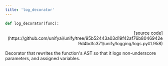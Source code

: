 ```yaml
---
title: 'log_decorator'
---
```


```python
def log_decorator(func):
```

<p align="right">[source code](https://github.com/unifyai/unify/tree/95b52443a03d19f42af76b8046942e9d4bdfc371/unify/logging/logs.py#L958)</p>

Decorator that rewrites the function's AST so that it logs non-underscore
parameters, and assigned variables.
